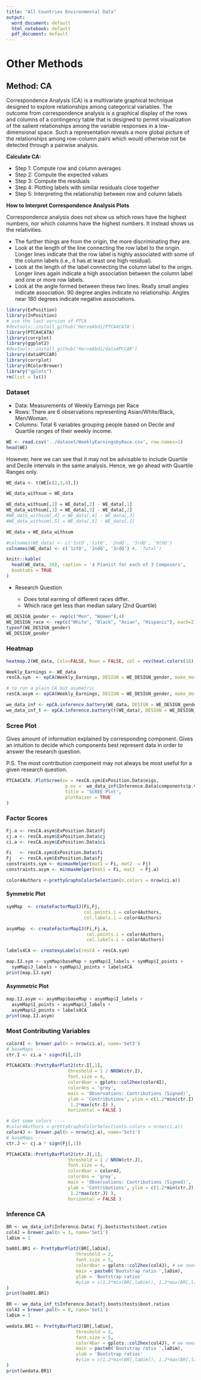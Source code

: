 ```yaml
---
title: "All Countries Environmental Data"
output:
  word_document: default
  html_notebook: default
  pdf_document: default
---
```


# Other Methods

## Method: CA

Correspondence Analysis (CA) is a multivariate graphical technique designed to explore relationships among categorical variables. The outcome from correspondence analysis is a graphical display of the rows and columns of a contingency table that is designed to permit visualization of the salient relationships among the variable responses in a low-dimensional space. Such a representation reveals a more global picture of the relationships among row-column pairs which would otherwise not be detected through a pairwise analysis.

**Calculate CA:**

* Step 1: Compute row and column averages
* Step 2: Compute the expected values
* Step 3: Compute the residuals
* Step 4: Plotting labels with similar residuals close together
* Step 5: Interpreting the relationship between row and column labels

**How to Interpret Correspondence Analysis Plots**

Correspondence analysis does not show us which rows have the highest numbers, nor which columns have the highest numbers. It instead shows us the relativities. 

* The further things are from the origin, the more discriminating they are.
* Look at the length of the line connecting the row label to the origin. Longer lines indicate that the row label is highly associated with some of the column labels (i.e., it has at least one high residual).
* Look at the length of the label connecting the column label to the origin. Longer lines again indicate a high association between the column label and one or more row labels.
* Look at the angle formed between these two lines. Really small angles indicate association. 90 degree angles indicate no relationship. Angles near 180 degrees indicate negative associations.



```r
library(ExPosition)
library(InPosition)
# use the last version of PTCA
#devtools::install_github('HerveAbdi/PTCA4CATA')
library(PTCA4CATA)
library(corrplot)
library(ggplot2)
#devtools::install_github('HerveAbdi/data4PCCAR')
library(data4PCCAR)
library(corrplot)
library(RColorBrewer)
library("gplots")
rm(list = ls())
```

### Dataset

* Data: Measurements of Weekly Earnings per Race
* Rows: There are 6 observations representing Asian/White/Black, Men/Woman.
* Columns: Total 6 variables grouping people based on Decile and Quartile ranges of their weekly income.


```r
WE <- read.csv('../dataset/WeeklyEarningsbyRace.csv', row.names=1)
head(WE)
```

However, here we can see that it may not be advisable to include Quartile and Decile intervals in the same analysis. Hence, we go ahead with Quartile Ranges only.

```r


WE_data <- t(WE[c(2,3,4),])

WE_data_withsum = WE_data

WE_data_withsum[,2] = WE_data[,2] - WE_data[,1]
WE_data_withsum[,3] = WE_data[,3] - WE_data[,2]
#WE_data_withsum[,4] = WE_data[,4] - WE_data[,3]
#WE_data_withsum[,5] = WE_data[,5] - WE_data[,1]

WE_data = WE_data_withsum

#colnames(WE_data) <- c('1stD','1stQ', '2ndQ', '3rdQ', '9thD')
colnames(WE_data) <- c('1stQ', '2ndQ', '3rdQ') #, 'Total')

```

```r
knitr::kable(
  head(WE_data, 20), caption = '4 Pianist for each of 3 Composers',
  booktabs = TRUE
)
```

* Research Question

  + Does total earning of different races differ.
  + Which race get less than median salary (2nd Quartile)


```r

WE_DESIGN_gender <- rep(c("Men", "Women"),4)
WE_DESIGN_race <- rep(c("White", "Black", "Asian", "Hispanic"), each=2)
typeof(WE_DESIGN_gender)
WE_DESIGN_gender
```

### Heatmap 

```r
heatmap.2(WE_data, Colv=FALSE, Rowv = FALSE, col = rev(heat.colors(16))) #brewer.pal(n = 5, name='Set1'))
```

```r
Weekly_Earnings <- WE_data
resCA.sym  <- epCA(Weekly_Earnings, DESIGN = WE_DESIGN_gender, make_design_nominal = TRUE, symmetric = TRUE, graphs = FALSE)

# to run a plain CA but asymetric
resCA.asym <- epCA(Weekly_Earnings, DESIGN = WE_DESIGN_gender, make_design_nominal = TRUE, symmetric = FALSE, graphs = FALSE)

we_data_inf <- epCA.inference.battery(WE_data, DESIGN = WE_DESIGN_gender, make_design_nominal = TRUE, graphs = FALSE)
we_data_inf_t <- epCA.inference.battery(t(WE_data), DESIGN = WE_DESIGN_gender, make_design_nominal = TRUE, graphs = FALSE)

```


### Scree Plot
Gives amount of information explained by corresponding component. Gives an intuition to decide which components best represent data in order to answer the research question.

P.S. The most contribution component may not always be most useful for a given research question. 

```r
PTCA4CATA::PlotScree(ev = resCA.sym$ExPosition.Data$eigs,
                      p.ev =  we_data_inf$Inference.Data$components$p.vals,
                      title = 'SCREE Plot',
                      plotKaiser = TRUE
)
```

### Factor Scores 


```r
Fj.a <- resCA.asym$ExPosition.Data$fj
cj.a <- resCA.asym$ExPosition.Data$cj
ci.a <- resCA.asym$ExPosition.Data$ci

Fi   <- resCA.sym$ExPosition.Data$fi
Fj   <- resCA.sym$ExPosition.Data$fj
constraints.sym <- minmaxHelper(mat1 = Fi, mat2  = Fj)
constraints.asym <- minmaxHelper(mat1 = Fi, mat2  = Fj.a)

color4Authors <-prettyGraphsColorSelection(n.colors = nrow(ci.a))
```

#### Symmetric Plot

```r
symMap  <- createFactorMapIJ(Fi,Fj,
                             col.points.i = color4Authors,
                             col.labels.i = color4Authors)

asymMap  <- createFactorMapIJ(Fi,Fj.a,
                              col.points.i = color4Authors,
                              col.labels.i = color4Authors)

labels4CA <- createxyLabels(resCA = resCA.sym)

```

```r
map.IJ.sym <- symMap$baseMap + symMap$I_labels + symMap$I_points +
  symMap$J_labels + symMap$J_points + labels4CA
print(map.IJ.sym)
```

#### Asymmetric Plot

```r
map.IJ.asym <- asymMap$baseMap + asymMap$I_labels + 
  asymMap$I_points + asymMap$J_labels + 
  asymMap$J_points + labels4CA
print(map.IJ.asym)

```

### Most Contributing Variables

```r
color4I <- brewer.pal(n = nrow(ci.a), name='Set3')
# baseMaps ----
ctr.I <- ci.a * sign(Fi[,1]) 
```

```r

PTCA4CATA::PrettyBarPlot2(ctr.I[,1], 
                       threshold = 1 / NROW(ctr.I), 
                       font.size = 4, 
                       color4bar = gplots::col2hex(color4I), 
                       color4ns = 'grey', 
                       main = 'Observations: Contributions (Signed)', 
                       ylab = 'Contributions', ylim = c(1.2*min(ctr.I),
                        1.2*max(ctr.I) ), 
                       horizontal = FALSE ) 

```

```r
# Get some colors ----
#color4Authors <-prettyGraphsColorSelection(n.colors = nrow(ci.a))
color4J <- brewer.pal(n = nrow(cj.a), name='Set1')
# baseMaps ----
ctr.J <- cj.a * sign(Fj[,1]) 
```

```r
PTCA4CATA::PrettyBarPlot2(ctr.J[,1], 
                       threshold = 1 / NROW(ctr.J), 
                       font.size = 4, 
                       color4bar = color4J, 
                       color4ns = 'grey', 
                       main = 'Observations: Contributions (Signed)', 
                       ylab = 'Contributions', ylim = c(1.2*min(ctr.J),
                        1.2*max(ctr.J) ), 
                       horizontal = FALSE ) 

```

### Inference CA

```r
BR <- we_data_inf$Inference.Data$ fj.boots$tests$boot.ratios
col4J = brewer.pal(n = 3, name='Set1')
laDim = 1

```

```r
ba001.BR1 <- PrettyBarPlot2(BR[,laDim],
                          threshold = 2,
                          font.size = 5,
                          color4bar = gplots::col2hex(col4J), # we need hex code
                          main = paste0('Bootstrap ratio ',laDim),
                          ylab = 'Bootstrap ratios'
                          #ylim = c(1.2*min(BR[,laDim]), 1.2*max(BR[,laDim]))
)
print(ba001.BR1)

```


```r
BR <- we_data_inf_t$Inference.Data$fj.boots$tests$boot.ratios
col4J = brewer.pal(n = 8, name='Set1')
laDim = 1
```

```r
wedata.BR1 <- PrettyBarPlot2(BR[,laDim],
                          threshold = 2,
                          font.size = 5,
                          color4bar = gplots::col2hex(col4J), # we need hex code
                          main = paste0('Bootstrap ratio ',laDim),
                          ylab = 'Bootstrap ratios'
                          #ylim = c(1.2*min(BR[,laDim]), 1.2*max(BR[,laDim]))
)
print(wedata.BR1)
```

